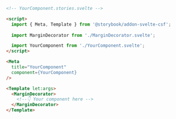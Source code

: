 ```html
<!-- YourComponent.stories.svelte -->

<script>
  import { Meta, Template } from '@storybook/addon-svelte-csf';
  
  import MarginDecorator from './MarginDecorator.svelte';

  import YourComponent from './YourComponent.svelte';
</script>

<Meta
  title="YourComponent"
  component={YourComponent}
/>

<Template let:args>
  <MarginDecorator>
    <!--👇 Your component here -->
  </MarginDecorator>
</Template>
```
